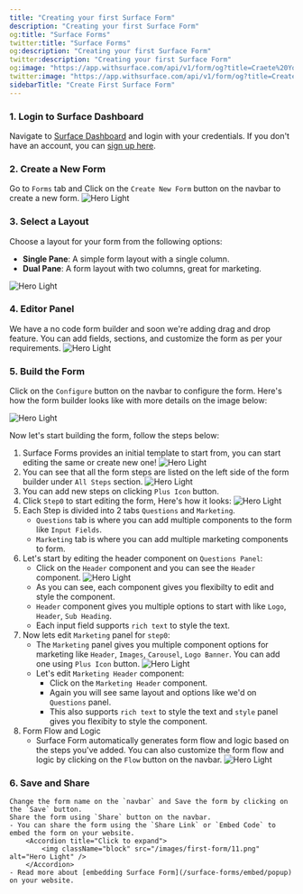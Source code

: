 ```yaml
---
title: "Creating your first Surface Form"
description: "Creating your first Surface Form"
og:title: "Surface Forms"
twitter:title: "Surface Forms"
og:description: "Creating your first Surface Form"
twitter:description: "Creating your first Surface Form"
og:image: "https://app.withsurface.com/api/v1/form/og?title=Craete%20Your%20First%20Form"
twitter:image: "https://app.withsurface.com/api/v1/form/og?title=Create%20Your%20First%20Form"
sidebarTitle: "Create First Surface Form"
---
```


### 1. Login to Surface Dashboard
Navigate to [Surface Dashboard](https://app.withsurface.com) and login with your credentials. If you don't have an account, you can [sign up here](https://app.withsurface.com/).

### 2. Create a New Form
Go to `Forms` tab and Click on the `Create New Form` button on the navbar to create a new form.
<Accordion title="Click to expand">
  <img className="block" src="/images/first-form/1.jpg" alt="Hero Light" />
</Accordion>

### 3. Select a Layout
Choose a layout for your form from the following options:
- **Single Pane**: A simple form layout with a single column.
- **Dual Pane**: A form layout with two columns, great for marketing.
<Accordion title="Click to expand">
  <img className="block" src="/images/first-form/2.png" alt="Hero Light" />
</Accordion>

### 4. Editor Panel
We have a no code form builder and soon we're adding drag and drop feature. You can add fields, sections, and customize the form as per your requirements.
<Accordion title="Click to expand">
  <img className="block" src="/images/first-form/3.png" alt="Hero Light" />
</Accordion>

### 5. Build the Form
Click on the `Configure` button on the navbar to configure the form.
Here's how the form builder looks like with more details on the image below:

<Accordion title="Click to expand">
  <img className="block" src="/images/first-form/4.jpg" alt="Hero Light" />
</Accordion>

Now let's start building the form, follow the steps below:
1. Surface Forms provides an initial template to start from, you can start editing the same or create new one!
    <Accordion title="Click to expand">
        <img className="block" src="/images/first-form/5.jpg" alt="Hero Light" />
    </Accordion>
2. You can see that all the form steps are listed on the left side of the form builder under `All Steps` section.
    <Accordion title="Click to expand">
        <img className="block" src="/images/first-form/6.jpg" alt="Hero Light" />
    </Accordion>
3. You can add new steps on clicking `Plus Icon` button.
4. Click `Step0` to start editing the form, Here's how it looks:
    <Accordion title="Click to expand">
        <img className="block" src="/images/first-form/7.png" alt="Hero Light" />
    </Accordion>
5. Each Step is divided into 2 tabs `Questions` and `Marketing`.
    - `Questions` tab is where you can add multiple components to the form like `Input Fields`.
    - `Marketing` tab is where you can add multiple marketing components to form.
6. Let's start by editing the header component on `Questions Panel`:
    - Click on the `Header` component and you can see the `Header` component.
        <Accordion title="Click to expand">
            <img className="block" src="/images/first-form/8.png" alt="Hero Light" />
        </Accordion>
    - As you can see, each component gives you flexibilty to edit and style the component.
    - `Header` component gives you multiple options to start with like `Logo`, `Header`, `Sub Heading`.
    - Each input field supports `rich text` to style the text.
7. Now lets edit `Marketing` panel for `step0`:
    - The `Marketing` panel gives you multiple component options for marketing like `Header`, `Images`, `Carousel`, `Logo Banner`. You can add one using `Plus Icon` button.
        <Accordion title="Click to expand">
            <img className="block" src="/images/first-form/9.png" alt="Hero Light" />
        </Accordion>
    - Let's edit `Marketing Header` component:
        - Click on the `Marketing Header` component.
        - Again you will see same layout and options like we'd on `Questions` panel.
        - This also supports `rich text` to style the text and `style` panel gives you flexibity to style the component.
8. Form Flow and Logic
    - Surface Form automatically generates form flow and logic based on the steps you've added. You can also customize the form flow and logic by clicking on the `Flow` button on the navbar.
        <Accordion title="Click to expand">
            <img className="block" src="/images/first-form/10.png" alt="Hero Light" />
        </Accordion>
### 6. Save and Share 
    Change the form name on the `navbar` and Save the form by clicking on the `Save` button.
    Share the form using `Share` button on the navbar.
    - You can share the form using the `Share Link` or `Embed Code` to embed the form on your website.
        <Accordion title="Click to expand">
            <img className="block" src="/images/first-form/11.png" alt="Hero Light" />
        </Accordion>
    - Read more about [embedding Surface Form](/surface-forms/embed/popup) on your website.
